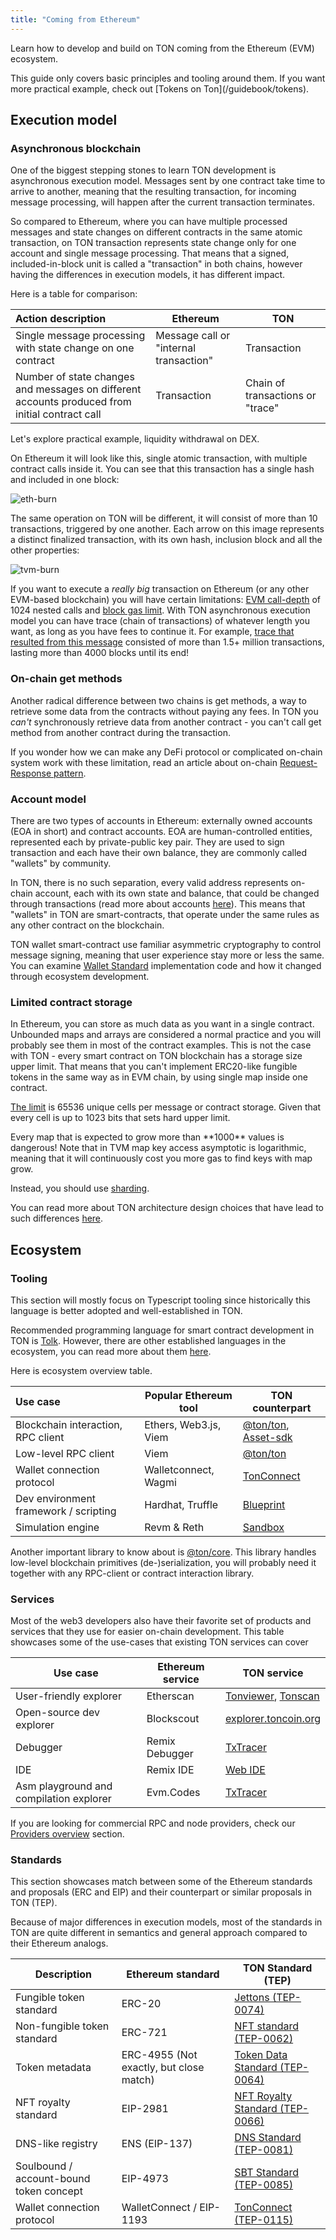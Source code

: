 ```yaml
---
title: "Coming from Ethereum"
---
```



Learn how to develop and build on TON coming from the Ethereum (EVM) ecosystem.

<Aside>
  This guide only covers basic principles and tooling around them. If you want
  more practical example, check out [Tokens on Ton](/guidebook/tokens).
</Aside>

## Execution model

### Asynchronous blockchain

One of the biggest stepping stones to learn TON development is asynchronous execution model. Messages sent by one contract take time to arrive to another, meaning that the resulting transaction, for incoming message processing, will happen after the current transaction terminates.

So compared to Ethereum, where you can have multiple processed messages and state changes on different contracts in the same atomic transaction, on TON transaction represents state change only for one account and single message processing. That means that a signed, included-in-block unit is called a "transaction" in both chains, however having the differences in execution models, it has different impact.

Here is a table for comparison:

| Action description                                                                             | Ethereum                               | TON
| :--------------------------------------------------------------------------------------------- | -------------------------------------- | -----------
| Single message processing with state change on one contract                                    | Message call or "internal transaction" | Transaction
| Number of state changes and messages on different accounts produced from initial contract call | Transaction                            | Chain of transactions or "trace"

Let's explore practical example, liquidity withdrawal on DEX.

On Ethereum it will look like this, single atomic transaction, with multiple contract calls inside it. You can see that this transaction has a single hash and included in one block:

![eth-burn](/resources/images/from-ethereum/burn-tx-eth.png)

The same operation on TON will be different, it will consist of more than 10 transactions, triggered by one another. Each arrow on this image represents a distinct finalized transaction, with its own hash, inclusion block and all the other properties:

![tvm-burn](/resources/images/from-ethereum/burn-tx-ton.png)

If you want to execute a *really big* transaction on Ethereum (or any other EVM-based blockchain) you will have certain limitations: [EVM call-depth](https://ethereum.org/developers/docs/evm/#evm-instructions) of 1024 nested calls and [block gas limit](https://ethereum.org/developers/docs/blocks/#block-size). With TON asynchronous execution model you can have trace (chain of transactions) of whatever length you want, as long as you have fees to continue it. For example, [trace that resulted from this message](https://tonviewer.com/transaction/e887503f7dac857be80487e3ed0774db962379d1c153e6df7b9b5313c657ab94) consisted of more than 1.5+ million transactions, lasting more than 4000 blocks until its end!

### On-chain get methods

Another radical difference between two chains is get methods, a way to retrieve some data from the contracts without paying any fees. In TON you *can't* synchronously retrieve data from another contract - you can't call get method from another contract during the transaction.

If you wonder how we can make any DeFi protocol or complicated on-chain system work with these limitation, read an article about on-chain [Request-Response pattern](/techniques/carry-value).

### Account model

There are two types of accounts in Ethereum: externally owned accounts (EOA in short) and contract accounts. EOA are human-controlled entities, represented each by private-public key pair. They are used to sign transaction and each have their own balance, they are commonly called "wallets" by community.

In TON, there is no such separation, every valid address represents on-chain account, each with its own state and balance, that could be changed through transactions (read more about accounts [here](/ton/address)). This means that "wallets" in TON are smart-contracts, that operate under the same rules as any other contract on the blockchain.

TON wallet smart-contract use familiar asymmetric cryptography to control message signing, meaning that user experience stay more or less the same. You can examine [Wallet Standard](/standard/wallets/comparison) implementation code and how it changed through ecosystem development.

### Limited contract storage

In Ethereum, you can store as much data as you want in a single contract. Unbounded maps and arrays are considered a normal practice and you will probably see them in most of the contract examples. This is not the case with TON - every smart contract on TON blockchain has a storage size upper limit. That means that you can't implement ERC20-like fungible tokens in the same way as in EVM chain, by using single map inside one contract.

[The limit](https://github.com/ton-blockchain/ton/blob/master/crypto/block/mc-config.h#L389) is 65536 unique cells per message or contract storage. Given that every cell is up to 1023 bits that sets hard upper limit.

<Aside type='danger'>
  Every map that is expected to grow more than **1000** values is dangerous! Note that in TVM map key access asymptotic is logarithmic, meaning that it will continuously cost you more gas to find keys with map grow.
</Aside>

Instead, you should use [sharding](/techniques/sharding).

You can read more about TON architecture design choices that have lead to such differences [here](/standard/overview).

## Ecosystem

### Tooling

<Aside>
  This section will mostly focus on Typescript tooling since historically this language is better adopted and well-established in TON.
</Aside>

Recommended programming language for smart contract development in TON is [Tolk](/language/tolk). However, there are other established languages in the ecosystem, you can read more about them [here](/language/tact).

Here is ecosystem overview table.

| Use case                              | Popular Ethereum tool | TON counterpart                                                                                               |
|:--------------------------------------|-----------------------|---------------------------------------------------------------------------------------------------------------|
| Blockchain interaction, RPC client    | Ethers, Web3.js, Viem | [\@ton/ton](https://www.npmjs.com/package/@ton/ton), [Asset-sdk](https://github.com/ton-community/assets-sdk) |
| Low-level RPC client                  | Viem                  | [\@ton/ton](https://www.npmjs.com/package/@ton/ton)                                                           |
| Wallet connection protocol            | Walletconnect, Wagmi  | [TonConnect](https://github.com/ton-connect)                                                                  |
| Dev environment framework / scripting | Hardhat, Truffle       | [Blueprint](https://github.com/ton-org/blueprint)                                                             |
| Simulation engine                     | Revm & Reth           | [Sandbox](https://github.com/ton-org/sandbox)                                                                 |

Another important library to know about is [\@ton/core](https://www.npmjs.com/package/@ton/core). This library handles low-level blockchain primitives (de-)serialization, you will probably need it together with any RPC-client or contract interaction library.

### Services

Most of the web3 developers also have their favorite set of products and services that they use for easier on-chain development. This table showcases some of the use-cases that existing TON services can cover

| Use case                                | Ethereum service | TON service                                                          |
|-----------------------------------------|------------------|----------------------------------------------------------------------|
| User-friendly explorer                  | Etherscan        | [Tonviewer](https://tonviewer.com/), [Tonscan](https://tonscan.org/) |
| Open-source dev explorer                | Blockscout       | [explorer.toncoin.org](https://explorer.toncoin.org/)                |
| Debugger                                | Remix Debugger   | [TxTracer](https://txtracer.ton.org/)                                |
| IDE                                     | Remix IDE        | [Web IDE](https://ide.ton.org/)                                      |
| Asm playground and compilation explorer | Evm.Codes        | [TxTracer](https://txtracer.ton.org/)                                |

If you are looking for commercial RPC and node providers, check our [Providers overview](/ecosystem/rpc/overview) section.

### Standards

This section showcases match between some of the Ethereum standards and proposals (ERC and EIP) and their counterpart or similar proposals in TON (TEP).

<Aside>
  Because of major differences in execution models, most of the standards in TON are quite different in semantics and general approach compared to their Ethereum analogs.
</Aside>

| Description                             | Ethereum standard                       | TON Standard (TEP)                                                                                                      |
|-----------------------------------------|-----------------------------------------|-------------------------------------------------------------------------------------------------------------------------|
| Fungible token standard                 | ERC-20                                  | [Jettons (TEP-0074)](https://github.com/ton-blockchain/TEPs/blob/master/text/0074-jettons-standard.md)                  |
| Non-fungible token standard             | ERC-721                                 | [NFT standard (TEP-0062)](https://github.com/ton-blockchain/TEPs/blob/master/text/0062-nft-standard.md)                 |
| Token metadata                          | ERC-4955 (Not exactly, but close match) | [Token Data Standard (TEP-0064)](https://github.com/ton-blockchain/TEPs/blob/master/text/0064-token-data-standard.md)   |
| NFT royalty standard                    | EIP-2981                                | [NFT Royalty Standard (TEP-0066)](https://github.com/ton-blockchain/TEPs/blob/master/text/0066-nft-royalty-standard.md) |
| DNS-like registry                       | ENS (EIP-137)                           | [DNS Standard (TEP-0081)](https://github.com/ton-blockchain/TEPs/blob/master/text/0081-dns-standard.md)                 |
| Soulbound / account-bound token concept | EIP-4973                                | [SBT Standard (TEP-0085)](https://github.com/ton-blockchain/TEPs/blob/master/text/0085-sbt-standard.md)                 |
| Wallet connection protocol              | WalletConnect / EIP-1193                | [TonConnect (TEP-0115)](https://github.com/ton-blockchain/TEPs/blob/master/text/0115-ton-connect.md)                    |
